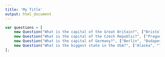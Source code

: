 ```yaml
---
title: 'My Title'
output: html_document
---
```


```js
var questions = [
    new Question("What is the capital of the Great Britain?", ["Bristol", "London", "Newcastle"], 1),
    new Question("What is the capital of the Czech Republic?", ["Prague", "Bratislava", "Vienna", "Wroclaw"], 0),
    new Question("What is the capital of Germany?", ["Berlin", "Budapest", "Bonn", "Hamburg"], 0),
    new Question("What is the biggest state in the USA?", ["Alaska", "Texas", "California", "Montana"], 0)
];

```

